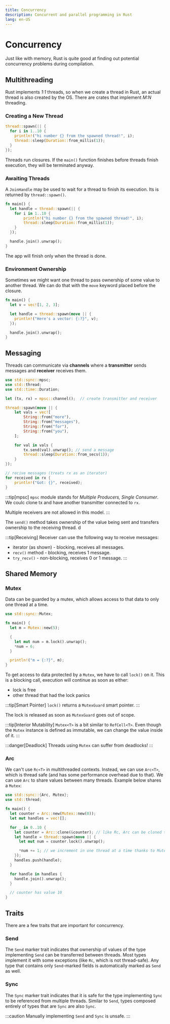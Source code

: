 ```yaml
---
title: Concurrency
description: Concurrent and parallel programming in Rust
lang: en-US
---
```



# Concurrency

Just like with memory, Rust is quite good at finding out potential concurrency
problems during compilation.

## Multithreading

Rust implements *1:1* threads, so when we create a thread in Rust, an actual
thread is also created by the OS. There are crates that implement *M:N*
threading.

### Creating a New Thread

```rust
thread::spawn(|| {
  for i in 1..10 {
    println!("hi number {} from the spawned thread!", i);
    thread::sleep(Duration::from_millis(1));
  }
});
```

Threads run closures. If the `main()` function finishes before threads finish
execution, they will be terminated anyway.

### Awaiting Threads

A `JoinHandle` may be used to wait for a thread to finish its execution. Its is
returned by `thread::spawn()`.

```rust
fn main() {
  let handle = thread::spawn(|| {
    for i in 1..10 {
        println!("hi number {} from the spawned thread!", i);
        thread::sleep(Duration::from_millis(1));
    }
  });

  handle.join().unwrap();
}
```

The app will finish only when the thread is done.

### Environment Ownership

Sometimes we might want one thread to pass ownership of some value to another
thread. We can do that with the `move` keyword placed before the closure.

```rust
fn main() {
  let v = vec![1, 2, 3];

  let handle = thread::spawn(move || {
    println!("Here's a vector: {:?}", v);
  });

  handle.join().unwrap();
}
```

## Messaging

Threads can communicate via **channels** where a **transmitter** sends messages
and **receiver** receives them.

```rust
use std::sync::mpsc;
use std::thread;
use std::time::Duration;

let (tx, rx) = mpsc::channel();  // create transmitter and receiver

thread::spawn(move || {
    let vals = vec![
        String::from("more"),
        String::from("messages"),
        String::from("for"),
        String::from("you"),
    ];

    for val in vals {
        tx.send(val).unwrap(); // send a message
        thread::sleep(Duration::from_secs(1));
    }
});

// recive messages (treats rx as an iterator)
for received in rx {
    println!("Got: {}", received);
}
```

:::tip[mpsc]
`mpsc` module stands for *Multiple Producers, Single Consumer*.
We coulc clone tx and have another transmitter connected to `rx`.

Multiple receivers are not allowed in this model.
:::

The `send()` method takes ownership of the value being sent and transfers
ownership to the receiving thread.    d

:::tip[Receiving]
Receiver can use the following way to receive messages:

- iterator (as shown) - blocking, receives all messages.
- `recv()` method - blocking, receives 1 message.
- `try_recv()` - non-blocking, receives 0 or 1 message.
:::

## Shared Memory

### Mutex

Data can be guarded by a mutex, which allows access to that data to only one 
thread at a time.

```rust
use std::sync::Mutex;

fn main() {
  let m = Mutex::new(5);

  {
    let mut num = m.lock().unwrap();
    *num = 6;
  }

  println!("m = {:?}", m);
}
```

To get access to data protected by a `Mutex`, we have to call `lock()` on it.
This is a blocking call, execution will continue as soon as either:

- lock is free
- other thread that had the lock panics

:::tip[Smart Pointer]
`lock()` returns a `MutexGuard` smart pointer.
:::

The lock is released as soon as `MutexGuard` goes out of scope.

:::tip[Interior Mutability]
`Mutex<T>` is a bit similar to `RefCell<T>`. Even though the `Mutex` instance is
defined as immutable, we can change the value inside of it.
:::

:::danger[Deadlock]
Threads using `Mutex` can suffer from deadlocks!
:::

### Arc

We can't use `Rc<T>` in multithreaded contexts. Instead, we can use `Arc<T>`, which
is thread safe (and has some performance overhead due to that).
We can use `Arc` to share values between many threads. Example below shares a `Mutex`:

```rust
use std::sync::{Arc, Mutex};
use std::thread;

fn main() {
  let counter = Arc::new(Mutex::new(0));
  let mut handles = vec![];

  for _ in 0..10 {
    let counter = Arc::clone(&counter); // like Rc, Arc can be cloned to copy ownership to the value
    let handle = thread::spawn(move || {
      let mut num = counter.lock().unwrap();

      *num += 1; // we increment in one thread at a time thanks to Mutex
    });
    handles.push(handle);
  }

  for handle in handles {
    handle.join().unwrap();
  }

  // counter has value 10
}
```

## Traits

There are a few traits that are important for concurrency.

### Send

The `Send` marker trait indicates that ownership of values of the type
implementing `Send` can be transferred between threads. Most types implement it
with some exceptions (like `Rc`, which is not thread-safe). Any type that
contains only `Send`-marked fields is automatically marked as `Send` as well.

### Sync

The `Sync` marker trait indicates that it is safe for the type implementing
`Sync` to be referenced from multiple threads. Similar to `Send`, types composed
entirely of types that are `Sync` are also `Sync`.

:::caution
Manually implementing `Send` and `Sync` is unsafe.
:::